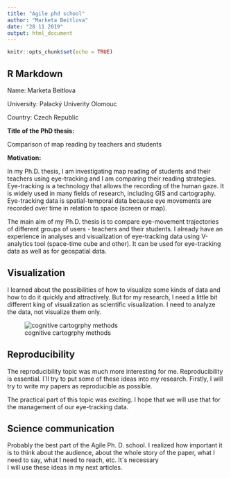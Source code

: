 ```yaml
---
title: "Agile phd school"
author: "Marketa Beitlova"
date: "28 11 2019"
output: html_document
---
```


```r
knitr::opts_chunk$set(echo = TRUE)
```

## R Markdown

Name: Marketa Beitlova

University: Palacký Univerity Olomouc

Country: Czech Republic

**Title of the PhD thesis:**
 
 Comparison of map reading by teachers and students
 
**Motivation:**

In my Ph.D. thesis, I am investigating map reading of students and their teachers using eye-tracking and I am comparing their reading strategies. Eye-tracking is a technology that allows the recording of the human gaze. It is widely used in many fields of research, including GIS and cartography. Eye-tracking data is spatial-temporal data because eye movements are recorded over time in relation to space (screen or map).

The main aim of my Ph.D. thesis is to compare eye-movement trajectories of different groups of users - teachers and their students. I already have an experience in analyses and visualization of eye-tracking
data using V-analytics tool (space-time cube and other). It can be used for eye-tracking data as well as for geospatial data.

## Visualization

I learned about the possibilities of how to visualize some kinds of data and how to do it quickly and attractively. But for my research, I need a little bit different king of visualization as scientific visualization. I need to analyze the data, not visualize them only.

![cognitive cartogrphy methods](methods.jpg)




## Reproducibility

The reproducibility topic was much more interesting for me. Reproducibility is essential. I´ll try to put some of these ideas into my research. Firstly, I will try to write my papers as reproducible as possible.

The practical part of this topic was exciting. I hope that we will use that for the management of our eye-tracking data. 


## Science communication

Probably the best part of the Agile Ph. D. school. I realized how important it is to think about the audience, about the whole story of the paper, what I need to say, what I need to reach, etc. It´s necessary  
I will use these ideas in my next articles.

